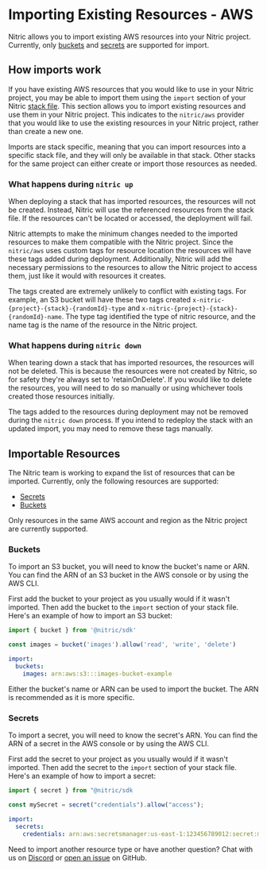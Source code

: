 
# Importing Existing Resources - AWS

Nitric allows you to import existing AWS resources into your Nitric project. Currently, only [buckets](/storage) and [secrets](/secrets) are supported for import.

## How imports work

If you have existing AWS resources that you would like to use in your Nitric project, you may be able to import them using the `import` section of your Nitric [stack file](/concepts/project-structure#stack-files). This section allows you to import existing resources and use them in your Nitric project. This indicates to the `nitric/aws` provider that you would like to use the existing resources in your Nitric project, rather than create a new one.

Imports are stack specific, meaning that you can import resources into a specific stack file, and they will only be available in that stack. Other stacks for the same project can either create or import those resources as needed.

### What happens during `nitric up`

When deploying a stack that has imported resources, the resources will not be created. Instead, Nitric will use the referenced resources from the stack file. If the resources can't be located or accessed, the deployment will fail.

Nitric attempts to make the minimum changes needed to the imported resources to make them compatible with the Nitric project. Since the `nitric/aws` uses custom tags for resource location the resources will have these tags added during deployment. Additionally, Nitric will add the necessary permissions to the resources to allow the Nitric project to access them, just like it would with resources it creates.

The tags created are extremely unlikely to conflict with existing tags. For example, an S3 bucket will have these two tags created `x-nitric-{project}-{stack}-{randomId}-type` and `x-nitric-{project}-{stack}-{randomId}-name`. The type tag identified the type of nitric resource, and the name tag is the name of the resource in the Nitric project.

### What happens during `nitric down`

When tearing down a stack that has imported resources, the resources will not be deleted. This is because the resources were not created by Nitric, so for safety they're always set to 'retainOnDelete'. If you would like to delete the resources, you will need to do so manually or using whichever tools created those resources initially.

The tags added to the resources during deployment may not be removed during the `nitric down` process. If you intend to redeploy the stack with an updated import, you may need to remove these tags manually.

## Importable Resources

The Nitric team is working to expand the list of resources that can be imported. Currently, only the following resources are supported:

- [Secrets](/secrets)
- [Buckets](/storage)

<Note>
  Only resources in the same AWS account and region as the Nitric project are
  currently supported.
</Note>

### Buckets

To import an S3 bucket, you will need to know the bucket's name or ARN. You can find the ARN of an S3 bucket in the AWS console or by using the AWS CLI.

First add the bucket to your project as you usually would if it wasn't imported. Then add the bucket to the `import` section of your stack file. Here's an example of how to import an S3 bucket:

```javascript
import { bucket } from '@nitric/sdk'

const images = bucket('images').allow('read', 'write', 'delete')
```

```yaml
import:
  buckets:
    images: arn:aws:s3:::images-bucket-example
```

<Note>
  Either the bucket's name or ARN can be used to import the bucket. The ARN is
  recommended as it is more specific.
</Note>

### Secrets

To import a secret, you will need to know the secret's ARN. You can find the ARN of a secret in the AWS console or by using the AWS CLI.

First add the secret to your project as you usually would if it wasn't imported. Then add the secret to the `import` section of your stack file. Here's an example of how to import a secret:

```javascript
import { secret } from "@nitric/sdk

const mySecret = secret("credentials").allow("access");
```

```yaml
import:
  secrets:
    credentials: arn:aws:secretsmanager:us-east-1:123456789012:secret:my-secret
```

Need to import another resource type or have another question? Chat with us on [Discord](https://nitric.io/chat) or [open an issue](https://github.com/nitrictech/nitric/issues) on GitHub.

